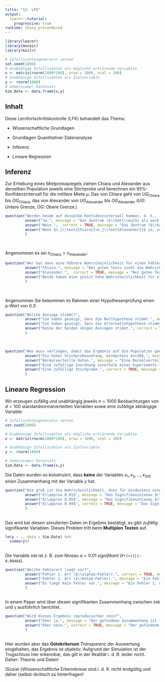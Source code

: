 ```yaml
---
title: "12. LFK"
output: 
  learnr::tutorial:
    progressive: true
runtime: shiny_prerendered
---
```



```r
library(learnr)
library(mosaic)
library(knitr)

# Zufallszahlengenerator setzen
set.seed(1896)
# Unabhänige Zufallszahlen als mögliche erklärende Variablen
x <- matrix(rnorm(1000*100), nrow = 1000, ncol = 100)
# Unabhänige Zufallszahlen als Zielvariable
y <- rnorm(1000)
# Gemeinsamer Datensatz
Sim.Data <- data.frame(x,y)
```

## Inhalt

Diese Lernfortschrittskontrolle (LFK) behandelt das Thema:

- Wissenschaftliche Grundlagen

- Grundlagen Quantitativer Datenanalyse

- Inferenz

- Lineare Regression

## Inferenz

Zur Erhebung eines Mietpreisspiegels ziehen Chiara und Alexander aus derselben Population jeweils eine Stichprobe und berechnen ein $95\%$-Konfidenzintervall für die mittlere Miete $\mu$. Das von Chiara geht von $UG_{\text{Chiara}}$ bis $OG_{\text{Chiara}}$, das von Alexander von $UG_{\text{Alexander}}$ bis $OG_{\text{Alexander}}$ ($UG$: Untere Grenze, $OG$: Obere Grenze.)


```r
question("Werden beide auf dasselbe Konfidenzintervall kommen, d. h.,  $UG_{\\text{Chiara}}=UG_{\\text{Alexander}}$ und $OG_{\\text{Chiara}}=OG_{\\text{Alexander}}$ ?",
         answer("Ja.", message = "Das Zentrum ($\\hat{\\mu}$) als auch der geschätzte Standardfehler ($se$) variiert mit der zufälligen Stichprobe."),
         answer("Nein.",  correct = TRUE, message = "Das Zentrum ($\\hat{\\mu}$) als auch der geschätzte Standardfehler ($se$) variiert mit der zufälligen Stichprobe."),
         answer("Wenn $n_{\\text{Chiara}}=n_{\\text{Alexander}}$ ja, sonst nein.", message = "Das Zentrum ($\\hat{\\mu}$) als auch der geschätzte Standardfehler ($se$) variiert mit der zufälligen Stichprobe. Bei gleichem Stichprobenumfang ist die Breite des Konfidenzintervalls *ähnlich*, bei hohem Stichprobenumfang auch der Punktschätzer, aber i. d. R. sind sie nicht gleich.")
         )
```

<br>

Angenommen es sei $n_{\text{Chiara}}>n_{\text{Alexander}}$:

```r
question("Wer hat dann eine höhrere Wahrscheinlichkeit für einen Fehler 2. Art?",
         answer("Chiara.", message = "Bei guten Tests sinkt die Wahrscheinlichkeit für einen Fehler 2. Art mit zunehmendem Stichprobenumfang $n$."),
         answer("Alexander.",  correct = TRUE, message = "Bei guten Tests sinkt die Wahrscheinlichkeit für einen Fehler 2. Art mit zunehmendem Stichprobenumfang $n$."),
         answer("Beide haben eine gleich hohe Wahrscheinlichkeit für einen Fehler 2. Art.", message = "Bei guten Tests sinkt die Wahrscheinlichkeit für einen Fehler 2. Art mit zunehmendem Stichprobenumfang $n$.")
         )
```

<br>

Angenommen Sie bekommen im Rahmen einer Hypothesenprüfung einen p-Wert von $0.3$:

```r
question("Welche Aussage stimmt?",
         answer("Sie haben gezeigt, dass die Nullhypothese stimmt.", message = "Der p-Wert misst *nur* die Randwahrscheinlichkeit der Teststatistik, wenn das Modell $H_0$ stimmt. Bei einem hohen p-Wert wie hier wird $H_0$ nicht verworfen - aber auch nicht bestätigt."),
         answer("Sie haben gezeigt, dass die Alternativhypothese stimmt.", message = "Der p-Wert misst *nur* die Randwahrscheinlichkeit der Teststatistik, wenn das Modell $H_0$ stimmt. Bei einem hohen p-Wert wie hier wird $H_0$ nicht verworfen - aber auch nicht bestätigt."),
         answer("Keine der beiden obigen Aussagen stimmt.", correct = TRUE, message = "Der p-Wert misst *nur* die Randwahrscheinlichkeit der Teststatistik, wenn das Modell $H_0$ stimmt. Bei einem hohen p-Wert wie hier wird $H_0$ nicht verworfen - aber auch nicht bestätigt.")
         )
```

<br>

```r
question("Was muss vorliegen, damit das Ergebnis auf die Population generalisiert werden kann?",
         answer("Ein hoher Stichprobenumfang, mindestens $n>30$.", message = "Generell sind hohe Stichprobenumfänge zu bevorzugen, sie lösen aber nicht das Problem einer potentiellen Verzerrung einer Gelegenheitsstichprobe"),
         answer("Normalverteilte Daten.", message = "Eine Normalverteilung ermöglicht eine relativ einfache Berechnung von Wahrscheinlichkeiten, und häufig sind Mittelwerte usw. annährend normalverteilt, um ein Ergebnis zu generalisieren ist sie aber nicht erforderlich."),
         answer("Eine zufällige Zuordnung innerhalb eines Experiments.", message = "Eine zufällige Zuordnung der Beoabachtungen zu verschiedenen Werte der unabhängigen Variable ermöglicht ggf. einen Kausalschluss, aber bei einer Gelegenheitsstichprobe keine unmittelbare Generalisierung auf die Population."),
         answer("Eine zufällige Stichprobe.", correct = TRUE, message = "Eine zufällige Stichprobe, d. h. jede Beobachtung der Population hat die gleiche Wahrscheinlichkeit Teil der Stichprobe zu sein, ermöglicht eine Generalisierung auf die zugrundeliegende Population")
         )
```

## Lineare Regression

Wir erzeugen zufällig und unabhängig jeweils $n=1000$ Beobachtungen von $d=100$ standardnormalverteilten Variablen sowie eine zufällige abhängige Variable:

```r
# Zufallszahlengenerator setzen
set.seed(1896)

# Unabhänige Zufallszahlen als mögliche erklärende Variablen
x <- matrix(rnorm(1000*100), nrow = 1000, ncol = 100)

# Unabhänige Zufallszahlen als Zielvariable
y <- rnorm(1000)

# Gemeinsamer Datensatz
Sim.Data <- data.frame(x,y)
```

Die Daten wurden so konstruiert, dass **keine** der Variablen $x_1, x_2, \ldots , x_{100}$ einen Zusammenhang mit der Variable $y$ hat.

```r
question("Wie groß ist die Wahrscheinlichkeit, dass für mindestens eine der Variablen die Nullhypothese $H_0: \\beta_i=0$ zum Niveau $\\alpha=0.05$ verworfen wird?",
         answer("$\\approx 0.01$", message = "Das Signifikanzniveau $\\alpha$ ist die obere Grenze für die Irrtumswahrscheinlichkeit, $H_0$ zu verwerfen, obwohl $H_0$ (wie hier) stimmt. Wenn die Nullhypothese stimmt, sind p-Werte gleichverteilt zwischen 0 und 1. Wenn (wie hier) $d=100$ Variablen geprüft werden, erwarten wir daher, dass $\\approx 100 \\cdot 0.05 = 5$ Variablen *signifikant* sind. Die Wahrscheinlichkeit, dass mindestens eine Variable signifikant ist, ist die Gegenwahrscheinlichkeit dazu, dass keine signifikant ist, daher $1-(1-0.05)^{100} \\approx 0.99$."),
         answer("$\\approx 0.05$", message = "Das Signifikanzniveau $\\alpha$ ist die obere Grenze für die Irrtumswahrscheinlichkeit, $H_0$ zu verwerfen, obwohl $H_0$ (wie hier) stimmt. Wenn die Nullhypothese stimmt, sind p-Werte gleichverteilt zwischen 0 und 1. Wenn (wie hier) $d=100$ Variablen geprüft werden, erwarten wir daher, dass $\\approx 100 \\cdot 0.05 = 5$ Variablen *signifikant* sind. Die Wahrscheinlichkeit, dass mindestens eine Variable signifikant ist, ist die Gegenwahrscheinlichkeit dazu, dass keine signifikant ist, daher $1-(1-0.05)^{100} \\approx 0.99$."),
         answer("$\\approx 0.99$", correct = TRUE, message = "Das Signifikanzniveau $\\alpha$ ist die obere Grenze für die Irrtumswahrscheinlichkeit, $H_0$ zu verwerfen, obwohl $H_0$ (wie hier) stimmt. Wenn die Nullhypothese stimmt, sind p-Werte gleichverteilt zwischen 0 und 1. Wenn (wie hier) $d=100$ Variablen geprüft werden, erwarten wir daher, dass $\\approx 100 \\cdot 0.05 = 5$ Variablen *signifikant* sind. Die Wahrscheinlichkeit, dass mindestens eine Variable signifikant ist, ist die Gegenwahrscheinlichkeit dazu, dass keine signifikant ist, daher $1-(1-0.05)^{100} \\approx 0.99$.")
         )
```

##

Das wird bei diesen simulierten Daten im Ergebnis bestätigt, es gibt *zufällig* signifikante Variablen. Dieses Problem tritt beim **Multiplen Testen** auf.

```r
lm(y ~ ., data = Sim.Data) %>%
  summary()
```

##

Die Variable `X40` ist z. B. zum Niveau $\alpha=0.01$ *signifikant* (`Pr(>|t|): 0.00484`).

```r
question("Welche Fehlerart liegt vor?",
         answer("Fehler 1. Art ($\\alpha$-Fehler).", correct = TRUE, message = "Ein Fehler 1. Art liegt vor, wenn die Nullhypothese verworfen wird, obwohl sie stimmt."),
         answer("Fehler 2. Art ($\\beta$-Fehler).", message = "Ein Fehler 2. Art liegt vor, wenn die Nullhypothese nicht verworfen wird, obwohl sie nicht stimmt."),
         answer("Es liegt kein Fehler vor.", message = "Ein Fehler 1. Art liegt vor, wenn die Nullhypothese verworfen wird, obwohl sie stimmt. Ein Fehler 2. Art liegt vor, wenn die Nullhypothese nicht verworfen wird, obwohl sie nicht stimmt.")
         )
```

##

In einem Paper wird über diesen signifikanten Zusammenhang zwischen `X40` und `y` ausführlich berichtet. 

```r
question("Wird dieses Ergebnis reproduzierbar sein?",
         answer("Eher ja.", message = "Der gefundene Zusammenhang ist *zufällig*, der Schluss `X40` $\\rightarrow$ `y` ist nicht valide. Trotzdem kann es natürlich zufällig so sein, dass auch in einer Wiederholungsstudie ein signifikanter Zusammenhang gefunden wird - die Wahrscheinlichkeit ist aber $<\\alpha$."),
         answer("Eher nein.", correct = TRUE, message = "Der gefundene Zusammenhang ist *zufällig*, der Schluss `X40` $\\rightarrow$ `y` ist nicht valide. Trotzdem kann es natürlich zufällig so sein, dass auch in einer Wiederholungsstudie ein signifikanter Zusammenhang gefunden wird - die Wahrscheinlichkeit ist aber $<\\alpha$.")
         )
```

##

Hier wurden aber das **Gütekriterium** *Transparenz* der Auswertung eingehalten, das Ergebnis ist objektiv. Aufgrund der Simulation ist der Trugschluss hier erkennbar, das gilt in der Realität i. d. R. leider nicht. Daher: Theorie und Daten!

(Sozial-)Wissenschaftliche Erkenntnisse sind i. d. R. nicht endgültig und daher (selbst-)kritisch zu hinterfragen!
